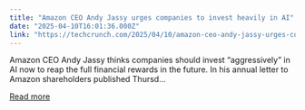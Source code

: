 ```yaml
---
title: "Amazon CEO Andy Jassy urges companies to invest heavily in AI"
date: "2025-04-10T16:01:36.000Z"
link: "https://techcrunch.com/2025/04/10/amazon-ceo-andy-jassy-urges-companies-to-invest-heavily-in-ai/"
---
```


Amazon CEO Andy Jassy thinks companies should invest &#8220;aggressively&#8221; in AI now to reap the full financial rewards in the future. In his annual letter to Amazon shareholders published Thursd...

[Read more](https://techcrunch.com/2025/04/10/amazon-ceo-andy-jassy-urges-companies-to-invest-heavily-in-ai/)
